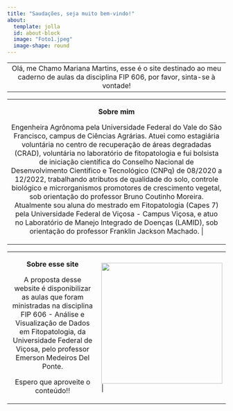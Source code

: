 ```yaml
---
title: "Saudações, seja muito bem-vindo!"
about:
  template: jolla
  id: about-block
  image: "Foto1.jpeg"
  image-shape: round
---
```


+:------------------------------------------------------------------------------------------------------------------------------------:+
| Olá, me Chamo Mariana Martins, esse é o site destinado ao meu caderno de aulas da disciplina FIP 606, por favor, sinta-se à vontade! |
+--------------------------------------------------------------------------------------------------------------------------------------+

+:-----------------------------------------------------------------------------------------------------------------------------------------------------------------------------------------------------------------------------------------------------------------------------------------------------------------------------------------------------------------------------------------------------------------------------------------------------------------------------------------------------------------------------------------------------------------------------------------------------------------------------------------------------------------------------------------------------------------------------------------------------------------------------------------:+
| **Sobre mim**                                                                                                                                                                                                                                                                                                                                                                                                                                                                                                                                                                                                                                                                                                                                                                             |
|                                                                                                                                                                                                                                                                                                                                                                                                                                                                                                                                                                                                                                                                                                                                                                                           |
| Engenheira Agrônoma pela Universidade Federal do Vale do São Francisco, campus de Ciências Agrárias. Atuei como estagiária voluntária no centro de recuperação de áreas degradadas (CRAD), voluntária no laboratório de fitopatologia e fui bolsista de iniciação científica do Conselho Nacional de Desenvolvimento Científico e Tecnológico (CNPq) de 08/2020 a 12/2022, trabalhando atributos de qualidade do solo, controle biológico e microrganismos promotores de crescimento vegetal, sob orientação do professor Bruno Coutinho Moreira. Atualmente sou aluna do mestrado em Fitopatologia (Capes 7) pela Universidade Federal de Viçosa - Campus Viçosa, e atuo no Laboratório de Manejo Integrado de Doenças (LAMID), sob orientação do professor Franklin Jackson Machado. \| |
+-------------------------------------------------------------------------------------------------------------------------------------------------------------------------------------------------------------------------------------------------------------------------------------------------------------------------------------------------------------------------------------------------------------------------------------------------------------------------------------------------------------------------------------------------------------------------------------------------------------------------------------------------------------------------------------------------------------------------------------------------------------------------------------------+

+:--------------------------------------------------------------------------------------------------------------------------------------------------------------------------------------------------------------------------------:+---------------------------------------------------+
| **Sobre esse site**                                                                                                                                                                                                              | ![](foto2.png){fig-align="center" width="279"} \| |
|                                                                                                                                                                                                                                  |                                                   |
| A proposta desse website é disponibilizar as aulas que foram ministradas na disciplina FIP 606 - Análise e Visualização de Dados em Fitopatologia, da Universidade Federal de Viçosa, pelo professor Emerson Medeiros Del Ponte. |                                                   |
|                                                                                                                                                                                                                                  |                                                   |
| Espero que aproveite o conteúdo!!                                                                                                                                                                                                |                                                   |
+----------------------------------------------------------------------------------------------------------------------------------------------------------------------------------------------------------------------------------+---------------------------------------------------+
